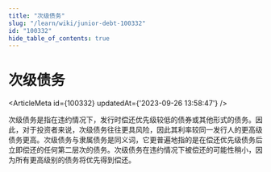 ```yaml
---
title: "次级债务"
slug: "/learn/wiki/junior-debt-100332"
id: "100332"
hide_table_of_contents: true
---
```



# 次级债务

<ArticleMeta id={100332} updatedAt={'2023-09-26 13:58:47'} />
<div className='border-solid border-b border-t-0 my-4 border-[var(--ifm-color-gray-300)]' />

次级债务是指在违约情况下，发行时偿还优先级较低的债券或其他形式的债务。因此，对于投资者来说，次级债务往往更具风险，因此其利率较同一发行人的更高级债务更高。次级债务与隶属债务是同义词，它更普遍地指的是在偿还优先级债务后立即偿还的任何第二层次的债务。次级债务在违约情况下被偿还的可能性稍小，因为所有更高级别的债务将优先得到偿还。
